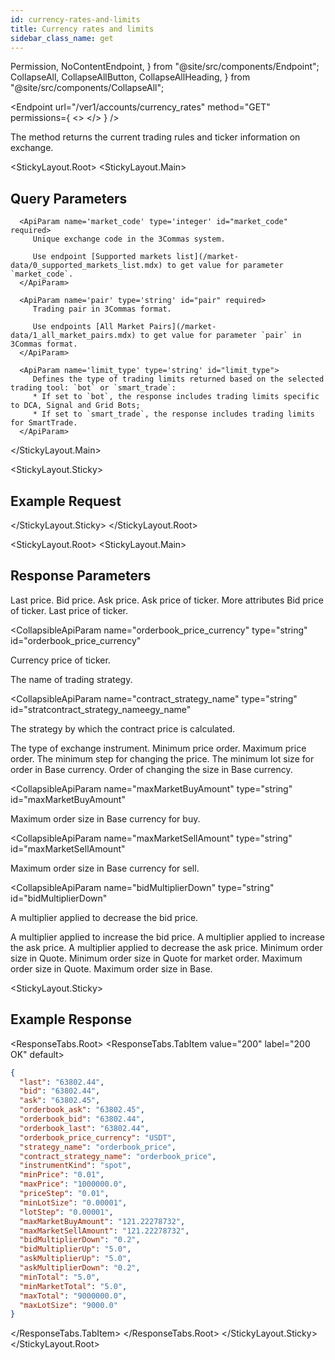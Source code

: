 ```yaml
---
id: currency-rates-and-limits
title: Currency rates and limits
sidebar_class_name: get
---
```


  Permission,
  NoContentEndpoint,
} from "@site/src/components/Endpoint";
  CollapseAll,
  CollapseAllButton,
  CollapseAllHeading,
} from "@site/src/components/CollapseAll";

<Endpoint
  url="/ver1/accounts/currency_rates"
  method="GET"
  permissions={
    <>
      <Permission title="Permission" description="NONE" />
      <Permission title="Security" description="NONE" />
    </>
  }
/>

The method returns the current trading rules and ticker information on exchange.

<Separator />

<StickyLayout.Root>
   <StickyLayout.Main>

## Query Parameters

      <ApiParam name='market_code' type='integer' id="market_code" required>
         Unique exchange code in the 3Commas system.

         Use endpoint [Supported markets list](/market-data/0_supported_markets_list.mdx) to get value for parameter `market_code`.
      </ApiParam>

      <ApiParam name='pair' type='string' id="pair" required>
         Trading pair in 3Commas format.

         Use endpoints [All Market Pairs](/market-data/1_all_market_pairs.mdx) to get value for parameter `pair` in 3Commas format.
      </ApiParam>

      <ApiParam name='limit_type' type='string' id="limit_type">
         Defines the type of trading limits returned based on the selected trading tool: `bot` or `smart_trade`:
         * If set to `bot`, the response includes trading limits specific to DCA, Signal and Grid Bots;
         * If set to `smart_trade`, the response includes trading limits for SmartTrade.
      </ApiParam>

   </StickyLayout.Main>

   <StickyLayout.Sticky>
## Example Request

<NoContentEndpoint
  method="GET"
  endpoint="/ver1/accounts/currency_rates?market_code=binance&pair=BTC_ETH"
/>

</StickyLayout.Sticky>
</StickyLayout.Root>

<StickyLayout.Root>
   <StickyLayout.Main>

## Response Parameters

<ApiParam name="last" type="integer" id="last">
  Last price.
</ApiParam>

<ApiParam name="bid" type="string" id="bid">
  Bid price.
</ApiParam>

<ApiParam name="ask" type="string" id="ask">
  Ask price.
</ApiParam>

<ApiParam name="orderbook_ask" type="string" id="orderbook_ask">
  Ask price of ticker.
</ApiParam>

   <CollapseAll>
   <CollapseAllHeading> More attributes <CollapseAllButton /> </CollapseAllHeading>

<CollapsibleApiParam name="orderbook_bid" type="string" id="orderbook_bid">
  Bid price of ticker.
</CollapsibleApiParam>

<CollapsibleApiParam name="orderbook_last" type="string" id="orderbook_last">
  Last price of ticker.
</CollapsibleApiParam>

<CollapsibleApiParam
  name="orderbook_price_currency"
  type="string"
  id="orderbook_price_currency"
>
  Currency price of ticker.
</CollapsibleApiParam>

<CollapsibleApiParam name="strategy_name" type="string" id="strategy_name">
  The name of trading strategy.
</CollapsibleApiParam>

<CollapsibleApiParam
  name="contract_strategy_name"
  type="string"
  id="stratcontract_strategy_nameegy_name"
>
  The strategy by which the contract price is calculated.
</CollapsibleApiParam>

<CollapsibleApiParam name="instrumentKind" type="string" id="instrumentKind">
  The type of exchange instrument.
</CollapsibleApiParam>

<CollapsibleApiParam name="minPrice" type="string" id="minPrice">
  Minimum price order.
</CollapsibleApiParam>

<CollapsibleApiParam name="maxPrice" type="string" id="maxPrice">
  Maximum price order.
</CollapsibleApiParam>

<CollapsibleApiParam name="priceStep" type="string" id="priceStep">
  The minimum step for changing the price.
</CollapsibleApiParam>

<CollapsibleApiParam name="minLotSize" type="string" id="maxminLotSizePrice">
  The minimum lot size for order in Base currency.
</CollapsibleApiParam>

<CollapsibleApiParam name="lotStep" type="string" id="lotStep">
  Order of changing the size in Base currency.
</CollapsibleApiParam>

<CollapsibleApiParam
  name="maxMarketBuyAmount"
  type="string"
  id="maxMarketBuyAmount"
>
  Maximum order size in Base currency for buy.
</CollapsibleApiParam>

<CollapsibleApiParam
  name="maxMarketSellAmount"
  type="string"
  id="maxMarketSellAmount"
>
  Maximum order size in Base currency for sell.
</CollapsibleApiParam>

<CollapsibleApiParam
  name="bidMultiplierDown"
  type="string"
  id="bidMultiplierDown"
>
  A multiplier applied to decrease the bid price.
</CollapsibleApiParam>

<CollapsibleApiParam name="bidMultiplierUp" type="string" id="bidMultiplierUp">
  A multiplier applied to increase the bid price.
</CollapsibleApiParam>
<CollapsibleApiParam name="askMultiplierUp" type="string" id="askMultiplierUp">
  A multiplier applied to increase the ask price.
</CollapsibleApiParam>
<CollapsibleApiParam
  name="askMultiplierDown"
  type="string"
  id="askMultiplierDown"
>
  A multiplier applied to decrease the ask price.
</CollapsibleApiParam>
<CollapsibleApiParam name="minTotal" type="string" id="minTotal">
  Minimum order size in Quote.
</CollapsibleApiParam>

<CollapsibleApiParam name="minMarketTotal" type="string" id="minMarketTotal">
  Minimum order size in Quote for market order.
</CollapsibleApiParam>
<CollapsibleApiParam name="maxTotal" type="string" id="maxTotal">
  Maximum order size in Quote.
</CollapsibleApiParam>

   <CollapsibleApiParam name='maxLotSize' type='string' id="maxLotSize">
      Maximum order size in Base.
   </CollapsibleApiParam>
   </CollapseAll>
</StickyLayout.Main>

<StickyLayout.Sticky>
## Example Response

<ResponseTabs.Root>
<ResponseTabs.TabItem value="200" label="200 OK" default>
```json
{
  "last": "63802.44",
  "bid": "63802.44",
  "ask": "63802.45",
  "orderbook_ask": "63802.45",
  "orderbook_bid": "63802.44",
  "orderbook_last": "63802.44",
  "orderbook_price_currency": "USDT",
  "strategy_name": "orderbook_price",
  "contract_strategy_name": "orderbook_price",
  "instrumentKind": "spot",
  "minPrice": "0.01",
  "maxPrice": "1000000.0",
  "priceStep": "0.01",
  "minLotSize": "0.00001",
  "lotStep": "0.00001",
  "maxMarketBuyAmount": "121.22278732",
  "maxMarketSellAmount": "121.22278732",
  "bidMultiplierDown": "0.2",
  "bidMultiplierUp": "5.0",
  "askMultiplierUp": "5.0",
  "askMultiplierDown": "0.2",
  "minTotal": "5.0",
  "minMarketTotal": "5.0",
  "maxTotal": "9000000.0",
  "maxLotSize": "9000.0"
}
```
   </ResponseTabs.TabItem>
  </ResponseTabs.Root>
</StickyLayout.Sticky>
</StickyLayout.Root>
